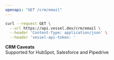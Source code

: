 ```yaml
---
openapi: "GET /crm/email"
---
```


<RequestExample>

```bash Request
curl --request GET \
  --url https://api.vessel.dev/crm/email \
  --header 'Content-Type: application/json' \
  --header 'vessel-api-token: '
```

</RequestExample>

**CRM Caveats**  
Supported for HubSpot, Salesforce and Pipedrive
